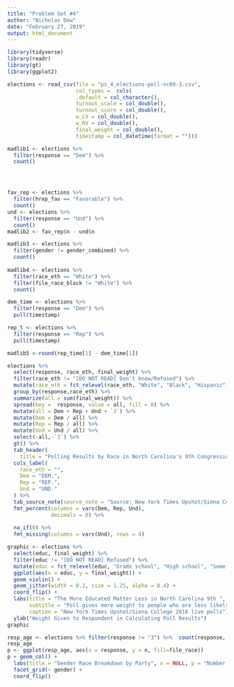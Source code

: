 ```yaml
---
title: "Problem Set #4"
author: "Nicholas Dow"
date: "February 27, 2019"
output: html_document
---
```


```r
library(tidyverse)
library(readr)
library(gt)
library(ggplot2)
```

```r
elections <- read_csv(file = "ps_4_elections-poll-nc09-3.csv", 
                      col_types =  cols(
                      .default = col_character(),
                      turnout_scale = col_double(),
                      turnout_score = col_double(),
                      w_LV = col_double(),
                      w_RV = col_double(),
                      final_weight = col_double(),
                      timestamp = col_datetime(format = "")))

madlib1 <- elections %>% 
  filter(response == "Dem") %>% 
  count()




fav_rep <- elections %>% 
  filter(hrep_fav == "Favorable") %>% 
  count()
und <- elections %>% 
  filter(response == "Und") %>% 
  count()
madlib2 <- fav_rep$n - und$n

madlib3 <- elections %>% 
  filter(gender != gender_combined) %>% 
  count()
  
madlib4 <- elections %>% 
  filter(race_eth == "White") %>% 
  filter(file_race_black != "White") %>% 
  count()

dem_time <- elections %>% 
  filter(response == "Dem") %>% 
  pull(timestamp)

rep_t <- elections %>% 
  filter(response == "Rep") %>% 
  pull(timestamp)

madlib5 <-round(rep_time[1] - dem_time[1])
```

```r

elections %>% 
  select(response, race_eth, final_weight) %>% 
  filter(race_eth != "[DO NOT READ] Don't know/Refused") %>%
  mutate(race_eth = fct_relevel(race_eth, "White", "Black", "Hispanic", "Asian", "Other")) %>%
  group_by(response,race_eth) %>% 
  summarize(all = sum(final_weight)) %>% 
  spread(key =  response, value = all, fill = 0) %>% 
  mutate(all = Dem + Rep + Und + `3`) %>% 
  mutate(Dem = Dem / all) %>% 
  mutate(Rep = Rep / all) %>% 
  mutate(Und = Und / all) %>% 
  select(-all,-`3`) %>% 
  gt() %>% 
  tab_header(
    title = "Polling Results by Race in North Carolina's 9th Congressional District") %>% 
  cols_label(
    race_eth = "",
    Dem = "DEM.",
    Rep = "REP.",
    Und = "UND."
  ) %>%
  tab_source_note(source_note = "Source: New York Times Upshot/Siena College 2018 live polls") %>% 
  fmt_percent(columns = vars(Dem, Rep, Und),
              decimals = 0) %>% 
  
  na_if(0) %>%
  fmt_missing(columns = vars(Und), rows = 4)
```
```r
graphic <- elections %>% 
  select(educ, final_weight) %>% 
  filter(educ != "[DO NOT READ] Refused") %>% 
  mutate(educ = fct_relevel(educ, "Grade school", "High school", "Some college or trade school", "Bachelors' degree", "Graduate or Professional Degree")) %>% 
  ggplot(aes(x = educ, y = final_weight)) +
  geom_violin() + 
  geom_jitter(width = 0.2, size = 1.25, alpha = 0.4) + 
  coord_flip() +
  labs(title = "The More Educated Matter Less in North Carolina 9th ",
       subtitle = "Poll gives more weight to people who are less likely to participate in polls",
       caption = "New York Times Upshot/Siena College 2018 live polls") +
  ylab("Weight Given to Respondent in Calculating Poll Results")
graphic
```

```r
resp_age <- elections %>% filter(response != "3") %>%  count(response, file_race, gender)
resp_age
p <- ggplot(resp_age, aes(x = response, y = n, fill=file_race))
p + geom_col() +
  labs(title = "Gender Race Breakdown by Party", x = NULL, y = "Number of responses", fill = "Race") +
  facet_grid(~ gender) +
  coord_flip()
```